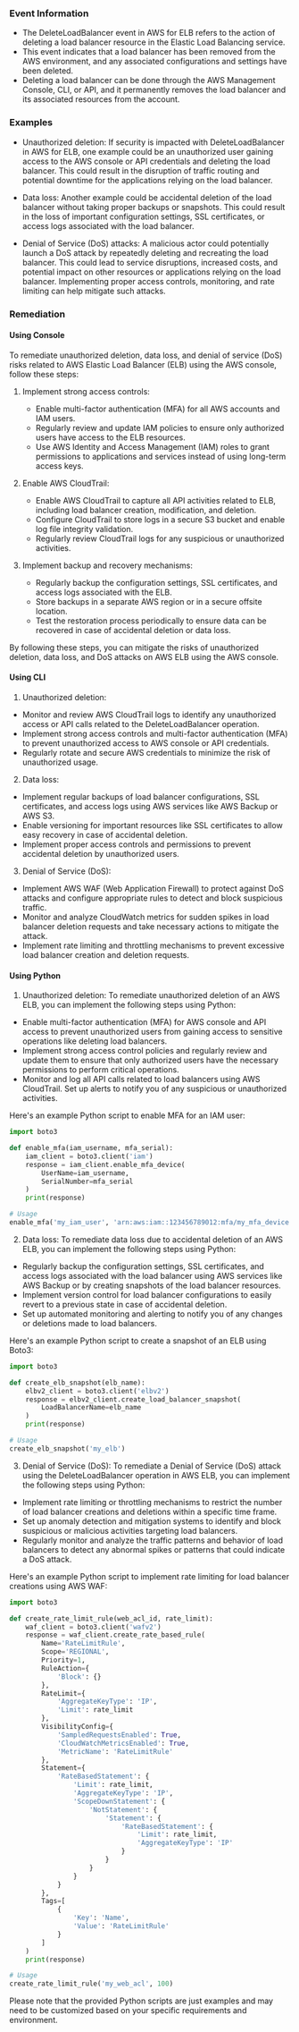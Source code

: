 
### Event Information

- The DeleteLoadBalancer event in AWS for ELB refers to the action of deleting a load balancer resource in the Elastic Load Balancing service.
- This event indicates that a load balancer has been removed from the AWS environment, and any associated configurations and settings have been deleted.
- Deleting a load balancer can be done through the AWS Management Console, CLI, or API, and it permanently removes the load balancer and its associated resources from the account.


### Examples

- Unauthorized deletion: If security is impacted with DeleteLoadBalancer in AWS for ELB, one example could be an unauthorized user gaining access to the AWS console or API credentials and deleting the load balancer. This could result in the disruption of traffic routing and potential downtime for the applications relying on the load balancer.

- Data loss: Another example could be accidental deletion of the load balancer without taking proper backups or snapshots. This could result in the loss of important configuration settings, SSL certificates, or access logs associated with the load balancer.

- Denial of Service (DoS) attacks: A malicious actor could potentially launch a DoS attack by repeatedly deleting and recreating the load balancer. This could lead to service disruptions, increased costs, and potential impact on other resources or applications relying on the load balancer. Implementing proper access controls, monitoring, and rate limiting can help mitigate such attacks.

### Remediation

#### Using Console

To remediate unauthorized deletion, data loss, and denial of service (DoS) risks related to AWS Elastic Load Balancer (ELB) using the AWS console, follow these steps:

1. Implement strong access controls:
   - Enable multi-factor authentication (MFA) for all AWS accounts and IAM users.
   - Regularly review and update IAM policies to ensure only authorized users have access to the ELB resources.
   - Use AWS Identity and Access Management (IAM) roles to grant permissions to applications and services instead of using long-term access keys.

2. Enable AWS CloudTrail:
   - Enable AWS CloudTrail to capture all API activities related to ELB, including load balancer creation, modification, and deletion.
   - Configure CloudTrail to store logs in a secure S3 bucket and enable log file integrity validation.
   - Regularly review CloudTrail logs for any suspicious or unauthorized activities.

3. Implement backup and recovery mechanisms:
   - Regularly backup the configuration settings, SSL certificates, and access logs associated with the ELB.
   - Store backups in a separate AWS region or in a secure offsite location.
   - Test the restoration process periodically to ensure data can be recovered in case of accidental deletion or data loss.

By following these steps, you can mitigate the risks of unauthorized deletion, data loss, and DoS attacks on AWS ELB using the AWS console.

#### Using CLI

1. Unauthorized deletion:
- Monitor and review AWS CloudTrail logs to identify any unauthorized access or API calls related to the DeleteLoadBalancer operation.
- Implement strong access controls and multi-factor authentication (MFA) to prevent unauthorized access to AWS console or API credentials.
- Regularly rotate and secure AWS credentials to minimize the risk of unauthorized usage.

2. Data loss:
- Implement regular backups of load balancer configurations, SSL certificates, and access logs using AWS services like AWS Backup or AWS S3.
- Enable versioning for important resources like SSL certificates to allow easy recovery in case of accidental deletion.
- Implement proper access controls and permissions to prevent accidental deletion by unauthorized users.

3. Denial of Service (DoS):
- Implement AWS WAF (Web Application Firewall) to protect against DoS attacks and configure appropriate rules to detect and block suspicious traffic.
- Monitor and analyze CloudWatch metrics for sudden spikes in load balancer deletion requests and take necessary actions to mitigate the attack.
- Implement rate limiting and throttling mechanisms to prevent excessive load balancer creation and deletion requests.

#### Using Python

1. Unauthorized deletion: To remediate unauthorized deletion of an AWS ELB, you can implement the following steps using Python:

- Enable multi-factor authentication (MFA) for AWS console and API access to prevent unauthorized users from gaining access to sensitive operations like deleting load balancers.
- Implement strong access control policies and regularly review and update them to ensure that only authorized users have the necessary permissions to perform critical operations.
- Monitor and log all API calls related to load balancers using AWS CloudTrail. Set up alerts to notify you of any suspicious or unauthorized activities.

Here's an example Python script to enable MFA for an IAM user:

```python
import boto3

def enable_mfa(iam_username, mfa_serial):
    iam_client = boto3.client('iam')
    response = iam_client.enable_mfa_device(
        UserName=iam_username,
        SerialNumber=mfa_serial
    )
    print(response)

# Usage
enable_mfa('my_iam_user', 'arn:aws:iam::123456789012:mfa/my_mfa_device')
```

2. Data loss: To remediate data loss due to accidental deletion of an AWS ELB, you can implement the following steps using Python:

- Regularly backup the configuration settings, SSL certificates, and access logs associated with the load balancer using AWS services like AWS Backup or by creating snapshots of the load balancer resources.
- Implement version control for load balancer configurations to easily revert to a previous state in case of accidental deletion.
- Set up automated monitoring and alerting to notify you of any changes or deletions made to load balancers.

Here's an example Python script to create a snapshot of an ELB using Boto3:

```python
import boto3

def create_elb_snapshot(elb_name):
    elbv2_client = boto3.client('elbv2')
    response = elbv2_client.create_load_balancer_snapshot(
        LoadBalancerName=elb_name
    )
    print(response)

# Usage
create_elb_snapshot('my_elb')
```

3. Denial of Service (DoS): To remediate a Denial of Service (DoS) attack using the DeleteLoadBalancer operation in AWS ELB, you can implement the following steps using Python:

- Implement rate limiting or throttling mechanisms to restrict the number of load balancer creations and deletions within a specific time frame.
- Set up anomaly detection and mitigation systems to identify and block suspicious or malicious activities targeting load balancers.
- Regularly monitor and analyze the traffic patterns and behavior of load balancers to detect any abnormal spikes or patterns that could indicate a DoS attack.

Here's an example Python script to implement rate limiting for load balancer creations using AWS WAF:

```python
import boto3

def create_rate_limit_rule(web_acl_id, rate_limit):
    waf_client = boto3.client('wafv2')
    response = waf_client.create_rate_based_rule(
        Name='RateLimitRule',
        Scope='REGIONAL',
        Priority=1,
        RuleAction={
            'Block': {}
        },
        RateLimit={
            'AggregateKeyType': 'IP',
            'Limit': rate_limit
        },
        VisibilityConfig={
            'SampledRequestsEnabled': True,
            'CloudWatchMetricsEnabled': True,
            'MetricName': 'RateLimitRule'
        },
        Statement={
            'RateBasedStatement': {
                'Limit': rate_limit,
                'AggregateKeyType': 'IP',
                'ScopeDownStatement': {
                    'NotStatement': {
                        'Statement': {
                            'RateBasedStatement': {
                                'Limit': rate_limit,
                                'AggregateKeyType': 'IP'
                            }
                        }
                    }
                }
            }
        },
        Tags=[
            {
                'Key': 'Name',
                'Value': 'RateLimitRule'
            }
        ]
    )
    print(response)

# Usage
create_rate_limit_rule('my_web_acl', 100)
```

Please note that the provided Python scripts are just examples and may need to be customized based on your specific requirements and environment.

